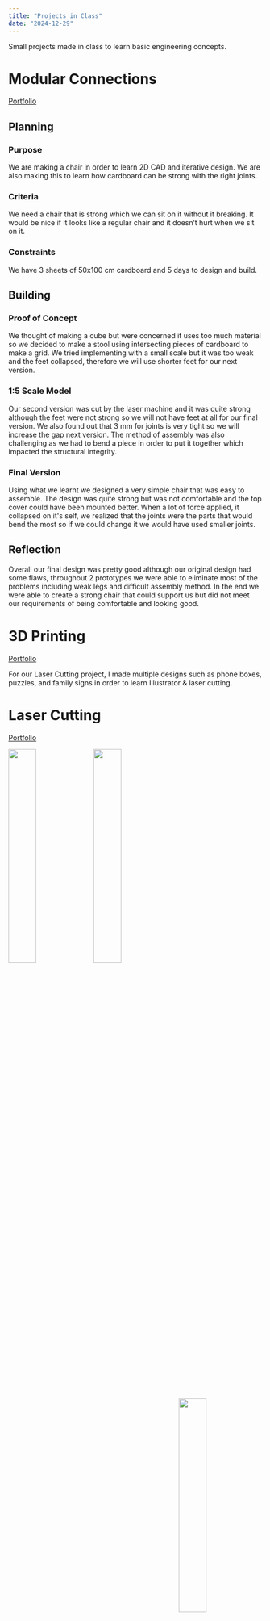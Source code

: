 ```yaml
---
title: "Projects in Class"
date: "2024-12-29"
---
```


Small projects made in class to learn basic engineering concepts.

# Modular Connections 

[Portfolio](https://sites.google.com/ssis.edu.vn/alex-nguyen/modular-connections)

## Planning

### Purpose

We are making a chair in order to learn 2D CAD and iterative design. We are also making this to learn how cardboard can be strong with the right joints.

### Criteria

We need a chair that is strong which we can sit on it without it breaking. It would be nice if it looks like a regular chair and it doesn’t hurt when we sit on it.

### Constraints

We have 3 sheets of 50x100 cm cardboard and 5 days to design and build.

## Building

### Proof of Concept

We thought of making a cube but were concerned it uses too much material so we decided to make a stool using intersecting pieces of cardboard to make a grid. We tried implementing with a small scale but it was too weak and the feet collapsed, therefore we will use shorter feet for our next version.

### 1:5 Scale Model

Our second version was cut by the laser machine and it was quite strong although the feet were not strong so we will not have feet at all for our final version. We also found out that 3 mm for joints is very tight so we will increase the gap next version. The method of assembly was also challenging as we had to bend a piece in order to put it together which impacted the structural integrity.

### Final Version

Using what we learnt we designed a very simple chair that was easy to assemble. The design was quite strong but was not comfortable and the top cover could have been mounted better. When a lot of force applied, it collapsed on it's self, we realized that the joints were the parts that would bend the most so if we could change it we would have used smaller joints.

## Reflection

Overall our final design was pretty good although our original design had some flaws, throughout 2 prototypes we were able to eliminate most of the problems including weak legs and difficult assembly method. In the end we were able to create a strong chair that could support us but did not meet our requirements of being comfortable and looking good.

# 3D Printing

[Portfolio](https://docs.google.com/presentation/d/1bz5fYWPA5FWCaUTgPxpLd2SEGIxWPrUSyc-8o2HYVhE/embed)

For our Laser Cutting project, I made multiple designs such as phone boxes, puzzles, and family signs in order to learn Illustrator & laser cutting.

# Laser Cutting

[Portfolio](https://docs.google.com/presentation/d/1xeKY4kDp-XiELZNrTb-K5rb9PAJkj85cIBm_BSFfy9I/embed)

<img src="https://lh4.googleusercontent.com/B-AvkORHXAW8zMAhOlkuCbjJryvwrPBgfnjHz07Hita_1HJby4SD_kbNhFvBcjQtw7DNhobKkEQN4r4ejv6E2TQ=w16383" width="33%" align="left"></img>
<img src="https://lh3.googleusercontent.com/7neQm0rD2gZwqyCIOTwQTB4Q9WSD4vHXzhbLVks_Nhi2E_GaU0GaYI0SA27LI2wtD1Yaz4ywkdPYo1RzXg15ESo=w16383" width="33%" align="center"></img>
<img src="https://lh6.googleusercontent.com/RILh4Q1lzGNNtwQ3ToYSwNlb63YpPleSh3gFexW3WruBeaVNSVUj_VxcdnOwbxmEmPfcxGLV4zEEhbtQP6ibPwU=w16383" width="33%" align="right"></img>
